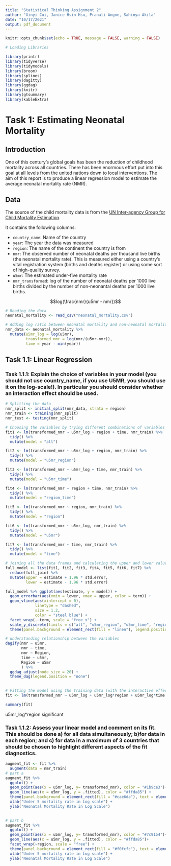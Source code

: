 ```yaml
---
title: "Statistical Thinking Assignment 2"
author: "Xinyi Cui, Janice Hsin Hsu, Pranali Angne, Sahinya Akila"
date: "10/17/2021"
output: pdf_document
---
```


\newpage

```r
knitr::opts_chunk$set(echo = TRUE, message = FALSE, warning = FALSE)
```

```r
# Loading Libraries

library(printr)
library(tidyverse)
library(tidymodels)
library(broom)
library(splines)
library(dagitty)
library(ggdag)
library(knitr)
library(gtsummary)
library(kableExtra)
```

# Task 1: Estimating Neonatal Mortality

## Introduction

One of this century’s global goals has been the reduction of childhood mortality across all countries. There has been enormous effort put into this goal at all levels from the united nations down to local interventions. The aim of this report is to produce a linear regression model to estimate the average neonatal mortality rate (NMR).

## Data

The source of the child mortality data is from the [UN Inter-agency Group for Child Mortality Estimation](https://childmortality.org/data).

It contains the following columns:

- `country_name`: Name of the country
- `year`: The year the data was measured
- `region`: The name of the continent the country is from
- `nmr`: The observed number of neonatal deaths per thousand live births (the neonatal mortality rate). This is measured either using a country’s vital registration system (births and deaths register) or using some sort of high-quality survey. 
- `u5mr`: The estimated under-five mortality rate
- `nmr_transformed`: log of the number of neonatal deaths per 1000 live births divided by the number of non-neonantal deaths per 1000 live births. 

$$log(\frac{nmr}{u5mr - nmr})$$
```r
# Reading the data
neonatal_mortality <- read_csv("neonatal_mortality.csv")

# Adding log ratio between neonatal mortality and non-neonatal mortality rate and time
nmr_data <- neonatal_mortality %>% 
  mutate(u5mr_log = log(u5mr), 
         transformed_nmr = log(nmr/(u5mr-nmr)),
         time = year - min(year))
```

## Task 1.1: Linear Regression

### Task 1.1.1: Explain the choice of variables in your model (you should not use country_name, if you use U5MR, you should use it on the log-scale!). In particular you should consider whether an interaction effect should be used.

```r

# Splitting the data
nmr_split <- initial_split(nmr_data, strata = region)
nmr_train <- training(nmr_split)
nmr_test <- testing(nmr_split)

# Choosing the variables by trying different combinations of variables
fit1 <- lm(transformed_nmr ~ u5mr_log + region + time, nmr_train) %>% 
  tidy() %>% 
  mutate(model = "all")

fit2 <- lm(transformed_nmr ~ u5mr_log + region, nmr_train) %>% 
  tidy() %>% 
  mutate(model = "u5mr_region")

fit3 <- lm(transformed_nmr ~ u5mr_log + time, nmr_train) %>% 
  tidy() %>% 
  mutate(model = "u5mr_time")

fit4 <- lm(transformed_nmr ~ region + time, nmr_train) %>% 
  tidy() %>% 
  mutate(model = "region_time")

fit5 <- lm(transformed_nmr ~ region, nmr_train) %>% 
  tidy() %>% 
  mutate(model = "region")

fit6 <- lm(transformed_nmr ~ u5mr_log, nmr_train) %>% 
  tidy() %>% 
  mutate(model = "u5mr")

fit7 <- lm(transformed_nmr ~ time, nmr_train) %>% 
  tidy() %>% 
  mutate(model = "time")

# joining all the data frames and calculating the upper and lower values
full_model <- list(fit1, fit2, fit3, fit4, fit5, fit6, fit7) %>% 
  reduce(full_join) %>% 
  mutate(upper = estimate + 1.96 * std.error,
         lower = estimate - 1.96 * std.error)

full_model %>% ggplot(aes(estimate, y = model)) +
  geom_errorbar(aes(xmin = lower, xmax = upper, color = term)) +
  geom_vline(aes(xintercept = 0),
             linetype = "dashed",
             size = 1.2,
             color = "steel blue") +
  facet_wrap(.~term, scale = "free_x") +
  scale_y_discrete(limits = c("all", "u5mr_region", "u5mr_time", "region_time", "region", "u5mr", "time"))+ 
  theme(panel.background = element_rect(fill = "linen"), legend.position = "none", text = element_text(size=25))

```

```r

# understanding relationship between the variables
dagify(nmr ~ u5mr,
       nmr ~ time,
       nmr ~ Region,
       time ~ u5mr,
       Region ~ u5mr
       ) %>% 
  ggdag_adjust(node_size = 20) +
  theme_dag(legend.position = "none") 
  

# Fitting the model using the training data (with the interactive effect)
fit <- lm(transformed_nmr ~ u5mr_log + u5mr_log*region + u5mr_log*time, nmr_train)

summary(fit)
```

u5mr_log*region significant

### Task 1.1.2: Assess your linear model and comment on its fit. This should be done a) for all data simultaneously; b)for data in each region; and c) for data in a maximum of 3 countries that should be chosen to highlight different aspects of the fit diagnostics.

```r
augment_fit <- fit %>% 
  augment(data = nmr_train)
# part a
augment_fit %>% 
  ggplot() +
  geom_point(aes(x = u5mr_log, y= transformed_nmr), color = "#1b9ce3")+
  geom_line(aes(x = u5mr_log, y = .fitted), color = "#ffda85") +
  theme(panel.background = element_rect(fill = "#cae6da"), text = element_text(size=15)) +
  xlab("Under 5 mortality rate in Log scale") +
  ylab("Neonatal Mortality Rate in Log Scale")
  
```

```r
# part b
augment_fit %>% 
  ggplot() +
  geom_point(aes(x = u5mr_log, y= transformed_nmr), color = "#7c9154")+
  geom_line(aes(x = u5mr_log, y = .fitted), color = "#ffda85")+
  facet_wrap(~region, scale = "free") +
  theme(panel.background = element_rect(fill = "#f0fcfc"), text = element_text(size=25)) +
  xlab("Under 5 mortality rate in Log scale") +
  ylab("Neonatal Mortality Rate in Log Scale")
```











